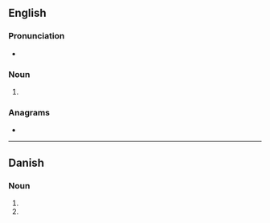 ==English==

===Pronunciation===
* {{IPA|/ˈbaɪtɪŋz/|lang=en}}

===Noun===
{{head|en|noun plural form}}

# {{plural of|biting|lang=en}}

===Anagrams===
* {{anagrams|en|sign bit}}

----

==Danish==

===Noun===
{{head|da|noun form|g=c}}

# {{genitive singular indefinite of|biting|lang=da}}
# {{genitive plural indefinite of|biting|lang=da}}
